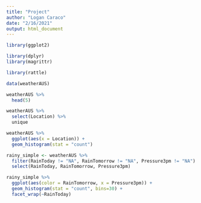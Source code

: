 ```yaml
---
title: "Project"
author: "Logan Caraco"
date: "2/16/2021"
output: html_document
---
```


```r
library(ggplot2)

library(dplyr)
library(magrittr)

library(rattle)
```


```r
data(weatherAUS)

weatherAUS %>%
  head(5)
```

``` r
weatherAUS %>%
  select(Location) %>%
  unique

weatherAUS %>%
  ggplot(aes(x = Location)) +
  geom_histogram(stat = "count")
```


```r
rainy_simple <- weatherAUS %>% 
  filter(RainToday != "NA", RainTomorrow != "NA", Pressure3pm != "NA") %>%
  select(RainToday, RainTomorrow, Pressure3pm)

rainy_simple %>%
  ggplot(aes(color = RainTomorrow, x = Pressure3pm)) +
  geom_histogram(stat = "count", bins=30) +
  facet_wrap(~RainToday)
```

